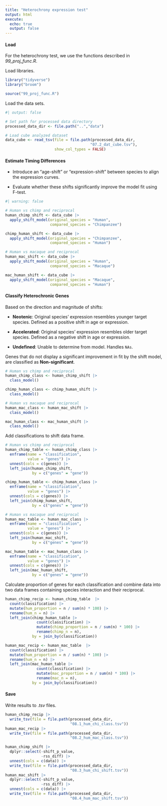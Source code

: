 ```yaml
---
title: "Heterochrony expression test"
output: html
execute:
  echo: true
  output: false
---
```


#### Load

For the heterochrony test, we use the functions described in *99_proj_func.R*.

Load libraries.

```r
library("tidyverse")
library("broom")

source("99_proj_func.R")
```

Load the data sets.

```r
#| output: false

# Set path for processed data directory
processed_data_dir <- file.path("..","data")

# Load cube analyzed dataset
data_cube <- read_tsv(file = file.path(processed_data_dir,
                                      "07.2_dat_cube.tsv"),
                      show_col_types = FALSE)
```

#### **Estimate Timing Differences**

-   Introduce an "age-shift" or "expression-shift" between species to align the expression curves.

-   Evaluate whether these shifts significantly improve the model fit using F-test.

```r
#| warning: false

# Human vs chimp and reciprocal
human_chimp_shift <- data_cube |>
  apply_shift_model(original_species = "Human",
                    compared_species = "Chimpanzee")

chimp_human_shift <- data_cube |>
  apply_shift_model(original_species = "Chimpanzee",
                    compared_species = "Human")

# Human vs macaque and reciprocal
human_mac_shift <- data_cube |>
  apply_shift_model(original_species = "Human",
                    compared_species = "Macaque")

mac_human_shift <- data_cube |>
  apply_shift_model(original_species = "Macaque",
                    compared_species = "Human")
```

#### **Classify Heterochronic Genes**

Based on the direction and magnitude of shifts:

-   **Neotenic**: Original species' expression resembles younger target species. Defined as a positive shift in age or expression.

-   **Accelerated**: Original species' expression resembles older target species. Defined as a negative shift in age or expression.

-   **Undefined**: Unable to determine from model. Handles `NAs`.

Genes that do not display a significant improvement in fit by the shift model, are classified as **Non-significant**.

```r
# Human vs chimp and reciprocal
human_chimp_class <- human_chimp_shift |>
  class_model()

chimp_human_class <- chimp_human_shift |>
  class_model()

# Human vs macaque and reciprocal
human_mac_class <- human_mac_shift |>
  class_model()

mac_human_class <- mac_human_shift |>
  class_model()
```

Add classifications to shift data frame.

```r
# Human vs chimp and reciprocal
human_chimp_table <- human_chimp_class |>
  enframe(name = "classification",
          value = "genes") |>
  unnest(cols = c(genes)) |>
  left_join(human_chimp_shift,
            by = c("genes" = "gene"))

chimp_human_table <- chimp_human_class |>
  enframe(name = "classification",
          value = "genes") |>
  unnest(cols = c(genes)) |>
  left_join(chimp_human_shift,
            by = c("genes" = "gene"))

# Human vs macaque and reciprocal
human_mac_table <- human_mac_class |>
  enframe(name = "classification",
          value = "genes") |>
  unnest(cols = c(genes)) |>
  left_join(human_mac_shift,
            by = c("genes" = "gene"))

mac_human_table <- mac_human_class |>
  enframe(name = "classification",
          value = "genes") |>
  unnest(cols = c(genes)) |>
  left_join(mac_human_shift,
            by = c("genes" = "gene"))
```

Calculate proportion of genes for each classification and combine data into two data frames containing species interaction and their reciprocal.

```r
human_chimp_recip <- human_chimp_table  |>
  count(classification) |>
  mutate(hum_proportion = n / sum(n) * 100) |>
  rename(hum_n = n) |>
  left_join(chimp_human_table |>
              count(classification) |>
              mutate(chimp_proportion = n / sum(n) * 100) |>
              rename(chimp_n = n),
            by = join_by(classification))

human_mac_recip <- human_mac_table  |>
  count(classification) |>
  mutate(hum_proportion = n / sum(n) * 100) |>
  rename(hum_n = n) |>
  left_join(mac_human_table |>
              count(classification) |>
              mutate(mac_proportion = n / sum(n) * 100) |>
              rename(mac_n = n),
            by = join_by(classification))
```

#### Save

Write results to .*tsv* files.

```r
human_chimp_recip |>
  write_tsv(file = file.path(processed_data_dir,
                             "08.1_hum_chi_class.tsv"))
human_mac_recip |>
  write_tsv(file = file.path(processed_data_dir,
                             "08.2_hum_mac_class.tsv"))

human_chimp_shift |>
  dplyr::select(-shift_p_value,
                -rss_diff) |>
  unnest(cols = c(data)) |>
  write_tsv(file = file.path(processed_data_dir,
                             "08.3_hum_chi_shift.tsv"))
human_mac_shift |>
  dplyr::select(-shift_p_value,
                -rss_diff) |>  
  unnest(cols = c(data)) |>
  write_tsv(file = file.path(processed_data_dir,
                             "08.4_hum_mac_shift.tsv"))
```
